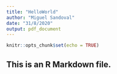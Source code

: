 ```yaml
---
title: "HelloWorld"
author: "Miguel Sandoval"
date: "31/8/2020"
output: pdf_document
---
```


```r
knitr::opts_chunk$set(echo = TRUE)
```

## This is an R Markdown file. 

